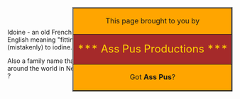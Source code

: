 {{cleanup}}
Idoine - an old French word that is becomming popular again - tranlated to English meaning "fitting, suitable or adaptable".   Also frequently transposed (mistakenly) to iodine... or people writing Iodine transpose this to idoine...  

Also a family name that traces back to 1200's in France - Idoines now live around the world in New Zealand, England, Canada, America, France and ...  ?


<div style="position:fixed; width=2000; height=2000; left:39%; top:0%; overflow:visible;">
<table border=2>
<tr><td bgcolor=orange><center>This page brought to you by</center>
</td></tr>
<tr>
<td bgcolor=brown><center><font size="+2" color=gold>*** Ass Pus Productions ***</font>
</td></tr>
<tr><td bgcolor=orange><center>Got  <b>Ass Pus</b>?
</td></tr>
</table></div><!-- An Ass Pus Production -->